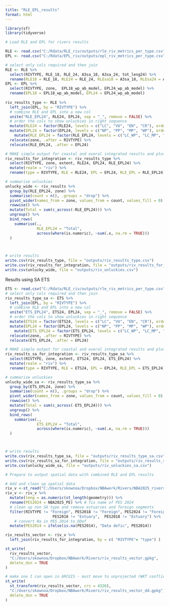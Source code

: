 ```yaml
---
title: "RLE_EPL_results"
format: html
---
```


```r
library(sf)
library(tidyverse)

```

```r
# Load RLE and EPL for rivers results 

RLE <- read.csv("C:/Rdata/RLE_riv/outputs/rle_riv_metrics_per_type.csv")
EPL <- read.csv("C:/Rdata/EPL_riv/outputs/epl_riv_metrics_per_type.csv")

# select only cols required and then join
RLE <- RLE %>%
  select(RIVTYPE, RLE_18, RLE_24, A3sa_18, A3sa_24, tot_leng24) %>%
  rename(RLE18 = RLE_18, RLE24 = RLE_24, RLEsa18 = A3sa_18, RLEsa24 = A3sa_24, extent = tot_leng24)
EPL <- EPL %>%
  select(RIVTYPE, zone,  EPL18_wp_ab_model, EPL24_wp_ab_model) %>% 
  rename(EPL18 = EPL18_wp_ab_model, EPL24 = EPL24_wp_ab_model)
  
riv_results_type <- RLE %>%
  left_join(EPL, by = "RIVTYPE") %>%
  # combine RLE and EPL into a new col
  unite("RLE_EPL24", RLE24, EPL24, sep = "_", remove = FALSE) %>%
  # order the cols to show unluckies in right sequence
  mutate(RLE24 = factor(RLE24, levels = c("LC", "VU", "EN", "CR"), ordered = TRUE)) %>%
  mutate(EPL24 = factor(EPL24, levels = c("NP", "PP", "MP", "WP"), ordered = TRUE)) %>%
    mutate(RLE_EPL24 = factor(RLE_EPL24, levels = c("LC_WP", "LC_MP", "VU_WP", "VU_MP", "LC_PP",  "LC_NP",  "VU_PP", "VU_NP", "EN_WP", "EN_MP",  "CR_WP", "CR_MP","EN_PP" , "EN_NP","CR_PP", "CR_NP"), ordered = TRUE)) %>%
  relocate(zone, .after = RIVTYPE) %>%
  relocate(RLE_EPL24, .after = EPL24)

# MAKE simple output for coastal and overal integrated results and plots 
riv_results_for_integration <- riv_results_type %>%
  select(RIVTYPE, zone, extent, RLE24, EPL24, RLE_EPL24) %>%
  mutate(realm = "riv") %>%
  rename(type = RIVTYPE, RLE = RLE24, EPL = EPL24, RLE_EPL = RLE_EPL24)

# summarise unluckies 
unlucky_wide <- riv_results %>% 
  group_by(RLE_EPL24, zone) %>% 
  summarise(count = n(), .groups = "drop") %>%
  pivot_wider(names_from = zone, values_from = count, values_fill = 0) %>%# Step 2: 
  rowwise() %>%
  mutate(Total = sum(c_across(-RLE_EPL24))) %>%
  ungroup() %>%
  bind_rows(
    summarise(., 
              RLE_EPL24 = "Total", 
              across(where(is.numeric), ~sum(.x, na.rm = TRUE)))
  )



# write results
write.csv(riv_results_type, file = "outputs/riv_results_type.csv")
write.csv(riv_results_for_integration, file = "outputs/riv_results_for_integration.csv")
write.csv(unlucky_wide, file = "outputs/riv_unluckies.csv")

```

Results using SA ETS

```r

ETS <- read.csv("C:/Rdata/RLE_riv/outputs/rle_riv_metrics_per_type.csv") %>% select(RIVTYPE, A3sa_18, A3sa_24, tot_leng24) %>%  rename( ETS18 = A3sa_18, ETS24 = A3sa_24, extent = tot_leng24)
# select only cols required and then join
riv_results_type_sa <- ETS %>%
  left_join(EPL, by = "RIVTYPE") %>%
  # combine RLE and EPL into a new col
  unite("ETS_EPL24", ETS24, EPL24, sep = "_", remove = FALSE) %>%
  # order the cols to show unluckies in right sequence
  mutate(ETS24 = factor(ETS24, levels = c("LC", "VU", "EN", "CR"), ordered = TRUE)) %>%
  mutate(EPL24 = factor(EPL24, levels = c("NP", "PP", "MP", "WP"), ordered = TRUE)) %>%
    mutate(ETS_EPL24 = factor(ETS_EPL24, levels = c("LC_WP", "LC_MP", "VU_WP", "VU_MP", "LC_PP",  "LC_NP",  "VU_PP", "VU_NP", "EN_WP", "EN_MP",  "CR_WP", "CR_MP","EN_PP" , "EN_NP","CR_PP", "CR_NP"), ordered = TRUE)) %>%
  relocate(zone, .after = RIVTYPE) %>%
  relocate(ETS_EPL24, .after = EPL24)

# MAKE simple output for coastal and overal integrated results and plots 
riv_results_sa_for_integration <- riv_results_type_sa %>%
  select(RIVTYPE, zone, extent, ETS24, EPL24, ETS_EPL24) %>%
  mutate(realm = "riv") %>%
  rename(type = RIVTYPE, RLE = ETS24, EPL = EPL24, RLE_EPL = ETS_EPL24)

# summarise unluckies 
unlucky_wide_sa <- riv_results_type_sa %>% 
  group_by(ETS_EPL24, zone) %>% 
  summarise(count = n(), .groups = "drop") %>%
  pivot_wider(names_from = zone, values_from = count, values_fill = 0) %>%# Step 2: 
  rowwise() %>%
  mutate(Total = sum(c_across(-ETS_EPL24))) %>%
  ungroup() %>%
  bind_rows(
    summarise(., 
              ETS_EPL24 = "Total", 
              across(where(is.numeric), ~sum(.x, na.rm = TRUE)))
  )



# write results
write.csv(riv_results_type_sa, file = "outputs/riv_results_type_sa.csv")
write.csv(riv_results_sa_for_integration, file = "outputs/riv_results_sa_for_integration.csv")
write.csv(unlucky_wide_sa, file = "outputs/riv_unluckies_sa.csv")

```

```r
# Prepare to output spatial data with combined RLE and EPL results

# Add and clean up spatial data
riv_v <-st_read("C:/Users/skownoa/Dropbox/NBAwork/Rivers/NBA2025_rivers/NBA2025_River_20250610.shp") #ensure it uses proj =  wgs84 aea cm 25 -24 -33
riv_v <- riv_v %>%
  mutate(leng = as.numeric(st_length(geometry))) %>%
  rename(PES2024 = NBA2025_PE) %>% # fix name of PES 2024
  # clean up non SA type and remove estuaries and foreign segments
  filter(RIVTYPE != "Foreign", PES2018 != "Foreign", PES2024 != "Foreign",
                     PES2018 != "Estuary",  PES2018 != "Estuary") %>%
    # convert Na in PES 2014 to DDef
  mutate(PES2014 = ifelse(is.na(PES2014), "Data defic", PES2014))

riv_results_vector <- riv_v %>%
  left_join(riv_results_for_integration, by = c( "RIVTYPE"= "type") )

st_write(
  riv_results_vector,
  "C:/Users/skownoa/Dropbox/NBAwork/Rivers/riv_results_vector.gpkg",
  delete_dsn = TRUE
)

# make one I can open in ARCGIS - must move to unprojected (WKT conflict r to ARC)
st_write(
  st_transform(riv_results_vector, crs = 4326), 
  "C:/Users/skownoa/Dropbox/NBAwork/Rivers/riv_results_vector_dd.gpkg",
  delete_dsn = TRUE
)

```

